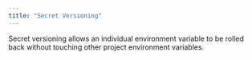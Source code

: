 ```yaml
---
title: "Secret Versioning"
---
```


Secret versioning allows an individual environment variable to be rolled back without touching other project environment variables.
